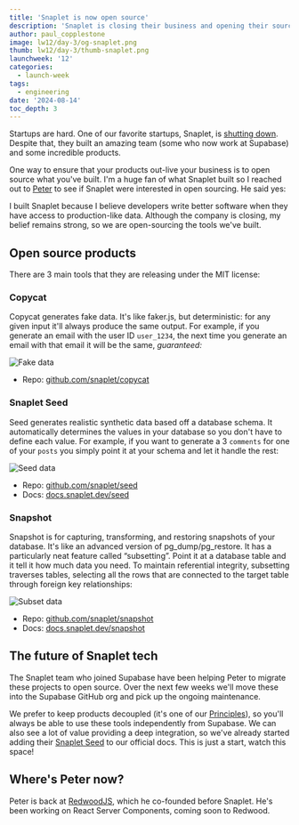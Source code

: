```yaml
---
title: 'Snaplet is now open source'
description: 'Snaplet is closing their business and opening their source code'
author: paul_copplestone
image: lw12/day-3/og-snaplet.png
thumb: lw12/day-3/thumb-snaplet.png
launchweek: '12'
categories:
  - launch-week
tags:
  - engineering
date: '2024-08-14'
toc_depth: 3
---
```


Startups are hard. One of our favorite startups, Snaplet, is [shutting down](https://www.snaplet.dev/post/snaplet-is-shutting-down). Despite that, they built an amazing team (some who now work at Supabase) and some incredible products.

One way to ensure that your products out-live your business is to open source what you've built. I'm a huge fan of what Snaplet built so I reached out to [Peter](https://x.com/appfactory/) to see if Snaplet were interested in open sourcing. He said yes:

<Quote img="peter-snaplet.webp" caption="Peter Pistorius, Founder of Snaplet">
  I built Snaplet because I believe developers write better software when they have access to
  production-like data. Although the company is closing, my belief remains strong, so we are
  open-sourcing the tools we've built.
</Quote>

## Open source products

There are 3 main tools that they are releasing under the MIT license:

### Copycat

Copycat generates fake data. It's like faker.js, but deterministic: for any given input it'll always produce the same output. For example, if you generate an email with the user ID `user_1234`, the next time you generate an email with that email it will be the same, _guaranteed:_

![Fake data](/images/blog/lw12/day-3/snaplet-fake-data.png)

- Repo: [github.com/snaplet/copycat](https://github.com/snaplet/copycat)

### Snaplet Seed

Seed generates realistic synthetic data based off a database schema. It automatically determines the values in your database so you don't have to define each value. For example, if you want to generate a 3 `comments` for one of your `posts` you simply point it at your schema and let it handle the rest:

![Seed data](/images/blog/lw12/day-3/snaplet-seed-data.png)

- Repo: [github.com/snaplet/seed](https://github.com/snaplet/seed)
- Docs: [docs.snaplet.dev/seed](https://snaplet-seed.netlify.app/seed)

### Snapshot

Snapshot is for capturing, transforming, and restoring snapshots of your database. It's like an advanced version of pg_dump/pg_restore. It has a particularly neat feature called “subsetting”. Point it at a database table and it tell it how much data you need. To maintain referential integrity, subsetting traverses tables, selecting all the rows that are connected to the target table through foreign key relationships:

![Subset data](/images/blog/lw12/day-3/snaplet-subset.png)

- Repo: [github.com/snaplet/snapshot](https://github.com/snaplet/snapshot)
- Docs: [docs.snaplet.dev/snapshot](https://snaplet-snapshot.netlify.app/snapshot)

## The future of Snaplet tech

The Snaplet team who joined Supabase have been helping Peter to migrate these projects to open source. Over the next few weeks we'll move these into the Supabase GitHub org and pick up the ongoing maintenance.

We prefer to keep products decoupled (it's one of our [Principles](/docs/guides/getting-started/architecture#everything-works-in-isolation)), so you'll always be able to use these tools independently from Supabase. We can also see a lot of value providing a deep integration, so we've already started adding their [Snaplet Seed](/docs/guides/cli/seeding-your-database#generating-seed-data) to our official docs. This is just a start, watch this space!

## Where's Peter now?

Peter is back at [RedwoodJS](https://redwoodjs.com/), which he co-founded before Snaplet. He's been working on React Server Components, coming soon to Redwood.
